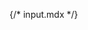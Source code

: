 {/* input.mdx */}


<Meta of={comStories} name="Docs"/>

<Title />
<Subtitle />
<Description />

> ### [Bootstrap ~5.3.0 Documentation on Form Input Controls](https://getbootstrap.com/docs/5.3/forms/form-control)
> * [Form controls](https://getbootstrap.com/docs/5.3/forms/form-control/#example)
> * [Sizing](https://getbootstrap.com/docs/5.3/forms/form-control/#sizing)
> * [Form text](https://getbootstrap.com/docs/5.3/forms/form-control/#form-text)

<Primary />

## Properties
<Controls />

<Stories of={comStories} />

## Attributes:
* `attributes`: Drupal attributes for Image.

## Slots:
* N/A

## Examples:

### Example #1 : Input type of checkbox form element.
```
{% include "varbase_components:input" with {
  type: 'checkbox',
  bs_form_control: false,
  bs_size: '',
  utility_classes: ['form-check-input'],
  attributes: attributes
} %}
```

### Example #2 : Input type of Input submit form element.
```
{% include "varbase_components:input" with {
  type: 'submit'
} %}
```

## Source code
[//]: # (Twig Template source code)
<Source code={templateSource} />
